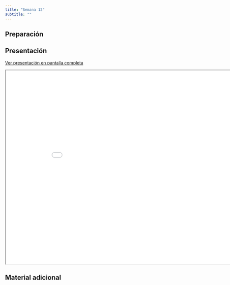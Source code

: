 ```yaml
---
title: "Semana 12"
subtitle: ""
---
```


## Preparación



## Presentación

[Ver presentación en pantalla completa](../slides/lec_week12.html)

```{=html}
<iframe class="slide-deck" src="../slides/lec_week12.html" height="630" width="900"></iframe>
```

## Material adicional